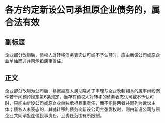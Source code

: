 # 各方约定新设公司承担原企业债务的，属合法有效
## 副标题
企业部分改制后，债权人对转移债务表态认可或不予认可时，应由新设公司或原企业单独而非共同承担民事责任。
## 正文
企业部分改制为公司后，根据最高人民法院关于审理与企业改制相关的民事纠纷案件若干问题的规定第6条规定，当存在债权人对转移的债务表态认可或不予认可时，只能由新设公司或原企业单独承担民事责任，而不能将两者共同列为诉讼主体；债权人未表态的，其就转移的债务向新设公司主张债权时，则由新设公司与原企业共同承担连带民事责任，且责任范围有所限制。